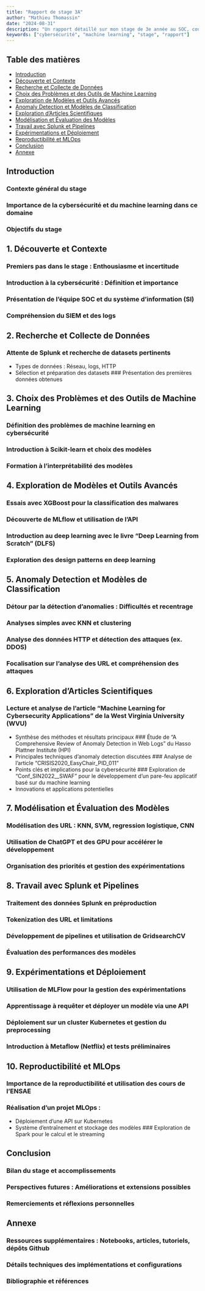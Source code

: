 ```yaml
---
title: "Rapport de stage 3A"
author: "Mathieu Thomassin"
date: "2024-08-31"
description: "Un rapport détaillé sur mon stage de 3e année au SOC, couvrant divers aspects de la cybersécurité et du machine learning."
keywords: ["cybersécurité", "machine learning", "stage", "rapport"]
---
```


## Table des matières

- [Introduction](#introduction)
- [Découverte et Contexte](#1-découverte-et-contexte)
- [Recherche et Collecte de Données](#2-recherche-et-collecte-de-données)
- [Choix des Problèmes et des Outils de Machine Learning](#3-choix-des-problèmes-et-des-outils-de-machine-learning)
- [Exploration de Modèles et Outils Avancés](#4-exploration-de-modèles-et-outils-avancés)
- [Anomaly Detection et Modèles de Classification](#5-anomaly-detection-et-modèles-de-classification)
- [Exploration d'Articles Scientifiques](#6-exploration-darticles-scientifiques)
- [Modélisation et Évaluation des Modèles](#7-modélisation-et-évaluation-des-modèles)
- [Travail avec Splunk et Pipelines](#8-travail-avec-splunk-et-pipelines)
- [Expérimentations et Déploiement](#9-expérimentations-et-déploiement)
- [Reproductibilité et MLOps](#10-reproductibilité-et-mlops)
- [Conclusion](#conclusion)
- [Annexe](#annexe)



## Introduction
### Contexte général du stage
### Importance de la cybersécurité et du machine learning dans ce domaine
### Objectifs du stage

## 1. Découverte et Contexte
### Premiers pas dans le stage : Enthousiasme et incertitude
### Introduction à la cybersécurité : Définition et importance
### Présentation de l'équipe SOC et du système d'information (SI)
### Compréhension du SIEM et des logs

## 2. Recherche et Collecte de Données
### Attente de Splunk et recherche de datasets pertinents
  - Types de données : Réseau, logs, HTTP
  - Sélection et préparation des datasets
### Présentation des premières données obtenues

## 3. Choix des Problèmes et des Outils de Machine Learning
### Définition des problèmes de machine learning en cybersécurité
### Introduction à Scikit-learn et choix des modèles
### Formation à l'interprétabilité des modèles

## 4. Exploration de Modèles et Outils Avancés
### Essais avec XGBoost pour la classification des malwares
### Découverte de MLflow et utilisation de l'API
### Introduction au deep learning avec le livre "Deep Learning from Scratch" (DLFS)
### Exploration des design patterns en deep learning

## 5. Anomaly Detection et Modèles de Classification
### Détour par la détection d'anomalies : Difficultés et recentrage
### Analyses simples avec KNN et clustering
### Analyse des données HTTP et détection des attaques (ex. DDOS)
### Focalisation sur l'analyse des URL et compréhension des attaques

## 6. Exploration d'Articles Scientifiques
### Lecture et analyse de l'article "Machine Learning for Cybersecurity Applications" de la West Virginia University (WVU)
  - Synthèse des méthodes et résultats principaux
### Étude de "A Comprehensive Review of Anomaly Detection in Web Logs" du Hasso Plattner Institute (HPI)
  - Principales techniques d'anomaly detection discutées
### Analyse de l'article "CRISIS2020_EasyChair_PID_011"
  - Points clés et implications pour la cybersécurité
### Exploration de "Conf_SIN2022__SWAF" pour le développement d'un pare-feu applicatif basé sur du machine learning
  - Innovations et applications potentielles

## 7. Modélisation et Évaluation des Modèles
### Modélisation des URL : KNN, SVM, regression logistique, CNN
### Utilisation de ChatGPT et des GPU pour accélérer le développement
### Organisation des priorités et gestion des expérimentations

## 8. Travail avec Splunk et Pipelines
### Traitement des données Splunk en préproduction
### Tokenization des URL et limitations
### Développement de pipelines et utilisation de GridsearchCV
### Évaluation des performances des modèles

## 9. Expérimentations et Déploiement
### Utilisation de MLFlow pour la gestion des expérimentations
### Apprentissage à requêter et déployer un modèle via une API
### Déploiement sur un cluster Kubernetes et gestion du preprocessing
### Introduction à Metaflow (Netflix) et tests préliminaires

## 10. Reproductibilité et MLOps
### Importance de la reproductibilité et utilisation des cours de l'ENSAE
### Réalisation d'un projet MLOps :
  - Déploiement d’une API sur Kubernetes
  - Système d’entraînement et stockage des modèles
### Exploration de Spark pour le calcul et le streaming

## Conclusion
### Bilan du stage et accomplissements
### Perspectives futures : Améliorations et extensions possibles
### Remerciements et réflexions personnelles

## Annexe
### Ressources supplémentaires : Notebooks, articles, tutoriels, dépôts Github
### Détails techniques des implémentations et configurations
### Bibliographie et références

